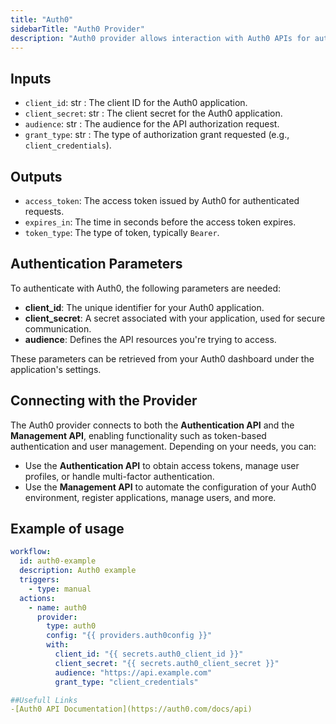 ```yaml
---
title: "Auth0"
sidebarTitle: "Auth0 Provider"
description: "Auth0 provider allows interaction with Auth0 APIs for authentication and user management."
---
```


## Inputs

- `client_id`: str : The client ID for the Auth0 application.
- `client_secret`: str : The client secret for the Auth0 application.
- `audience`: str : The audience for the API authorization request.
- `grant_type`: str : The type of authorization grant requested (e.g., `client_credentials`).

## Outputs

- `access_token`: The access token issued by Auth0 for authenticated requests.
- `expires_in`: The time in seconds before the access token expires.
- `token_type`: The type of token, typically `Bearer`.

## Authentication Parameters

To authenticate with Auth0, the following parameters are needed:
- **client_id**: The unique identifier for your Auth0 application.
- **client_secret**: A secret associated with your application, used for secure communication.
- **audience**: Defines the API resources you're trying to access.

These parameters can be retrieved from your Auth0 dashboard under the application's settings.

## Connecting with the Provider

The Auth0 provider connects to both the **Authentication API** and the **Management API**, enabling functionality such as token-based authentication and user management. Depending on your needs, you can:
- Use the **Authentication API** to obtain access tokens, manage user profiles, or handle multi-factor authentication.
- Use the **Management API** to automate the configuration of your Auth0 environment, register applications, manage users, and more.

## Example of usage

```yaml
workflow:
  id: auth0-example
  description: Auth0 example
  triggers:
    - type: manual
  actions:
    - name: auth0
      provider:
        type: auth0
        config: "{{ providers.auth0config }}"
        with:
          client_id: "{{ secrets.auth0_client_id }}"
          client_secret: "{{ secrets.auth0_client_secret }}"
          audience: "https://api.example.com"
          grant_type: "client_credentials"

##Usefull Links
-[Auth0 API Documentation](https://auth0.com/docs/api)